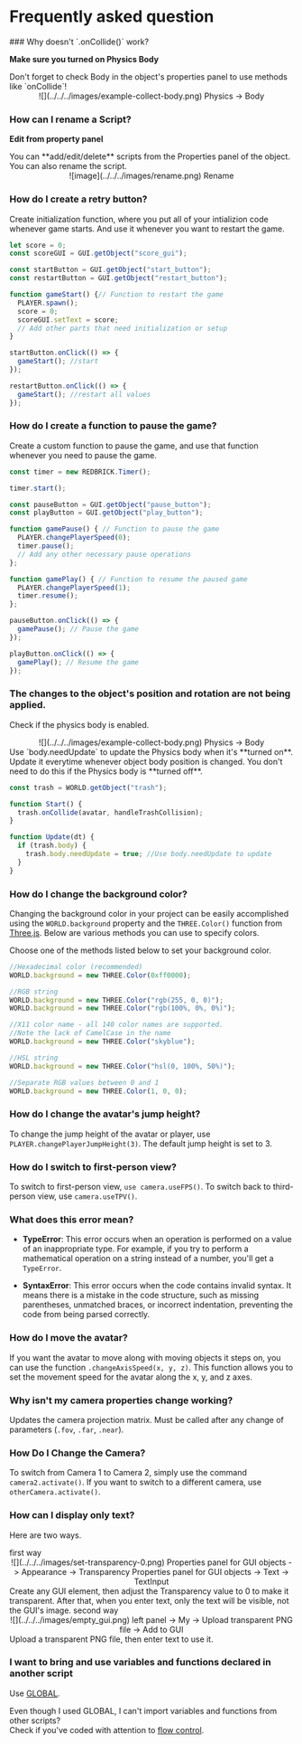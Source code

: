 
# Frequently asked question

<Steps>
### Why doesn't `.onCollide()` work?

**Make sure you turned on Physics Body**

<Callout type="error" icon="‼️">
  Don't forget to check Body in the object's properties panel to use methods
  like `onCollide`!
  <div style={{ textAlign: "center" }}>
    <center>
      ![](../../../images/example-collect-body.png) Physics -> Body
    </center>
  </div>
</Callout>

### How can I rename a Script?

**Edit from property panel**

<Callout type="info">
  You can **add/edit/delete** scripts from the Properties panel of the object.
  You can also rename the script.
  <br />
  <center>![image](../../../images/rename.png) Rename </center>
</Callout>

### How do I create a retry button?

Create initialization function, where you put all of your intializion code whenever game starts. And use it whenever you want to restart the game.

```js showLineNumbers filename="example restart" {5, 7-12, 18-20}
let score = 0;
const scoreGUI = GUI.getObject("score_gui");

const startButton = GUI.getObject("start_button");
const restartButton = GUI.getObject("restart_button");

function gameStart() {// Function to restart the game
  PLAYER.spawn();
  score = 0;
  scoreGUI.setText = score;
  // Add other parts that need initialization or setup
}

startButton.onClick(() => {
  gameStart(); //start
});

restartButton.onClick(() => {
  gameStart(); //restart all values
});
```

### How do I create a function to pause the game?

Create a custom function to pause the game, and use that function whenever you need to pause the game.

```js showLineNumbers filename="example game pause" {8-12, 14-17}
const timer = new REDBRICK.Timer();

timer.start();

const pauseButton = GUI.getObject("pause_button");
const playButton = GUI.getObject("play_button");

function gamePause() { // Function to pause the game
  PLAYER.changePlayerSpeed(0);
  timer.pause();
  // Add any other necessary pause operations
};

function gamePlay() { // Function to resume the paused game
  PLAYER.changePlayerSpeed(1);
  timer.resume();
};

pauseButton.onClick(() => {
  gamePause(); // Pause the game
});

playButton.onClick(() => {
  gamePlay(); // Resume the game
});
```

### The changes to the object's position and rotation are not being applied.

Check if the physics body is enabled.

<Callout type="info">
  <div style={{ textAlign: "center" }}>
    <center>
      ![](../../../images/example-collect-body.png) Physics -> Body
    </center>
  </div>
  Use `body.needUpdate` to update the Physics body when it's **turned on**.
  Update it everytime whenever object body position is changed.
</Callout>
<Callout type="warning">
  You don't need to do this if the Physics body is **turned off**.
</Callout>

```js showLineNumbers {9}
const trash = WORLD.getObject("trash");

function Start() {
  trash.onCollide(avatar, handleTrashCollision);
}

function Update(dt) {
  if (trash.body) {
    trash.body.needUpdate = true; //Use body.needUpdate to update
  }
}
```

### How do I change the background color?

Changing the background color in your project can be easily accomplished using the `WORLD.background` property and the `THREE.Color()` function from [Three.js](https://threejs.org/docs/index.html?q=color#api/en/math/Color). Below are various methods you can use to specify colors.

<Callout type="info">
  Choose one of the methods listed below to set your background color.
</Callout>

```js showLineNumbers filename="Background change"
//Hexadecimal color (recommended)
WORLD.background = new THREE.Color(0xff0000);

//RGB string
WORLD.background = new THREE.Color("rgb(255, 0, 0)");
WORLD.background = new THREE.Color("rgb(100%, 0%, 0%)");

//X11 color name - all 140 color names are supported.
//Note the lack of CamelCase in the name
WORLD.background = new THREE.Color("skyblue");

//HSL string
WORLD.background = new THREE.Color("hsl(0, 100%, 50%)");

//Separate RGB values between 0 and 1
WORLD.background = new THREE.Color(1, 0, 0);
```

### How do I change the avatar's jump height?

To change the jump height of the avatar or player, use `PLAYER.changePlayerJumpHeight(3)`. The default jump height is set to 3.

### How do I switch to first-person view?

To switch to first-person view, `use camera.useFPS()`. To switch back to third-person view, use `camera.useTPV()`.

### What does this error mean?

- **TypeError**: This error occurs when an operation is performed on a value of an inappropriate type. For example, if you try to perform a mathematical operation on a string instead of a number, you'll get a `TypeError`.

- **SyntaxError**: This error occurs when the code contains invalid syntax. It means there is a mistake in the code structure, such as missing parentheses, unmatched braces, or incorrect indentation, preventing the code from being parsed correctly.

### How do I move the avatar?

If you want the avatar to move along with moving objects it steps on, you can use the function `.changeAxisSpeed(x, y, z)`. This function allows you to set the movement speed for the avatar along the x, y, and z axes.

### Why isn't my camera properties change working?

Updates the camera projection matrix. Must be called after any change of parameters (`.fov`, `.far`, `.near`).

### How Do I Change the Camera?

To switch from Camera 1 to Camera 2, simply use the command `camera2.activate()`. If you want to switch to a different camera, use `otherCamera.activate()`.

### How can I display only text?

Here are two ways.

<Callout type="info">
  first way  
  <div style={{ textAlign: "center" }}>
    <center>
      ![](../../../images/set-transparency-0.png) Properties panel for GUI objects -> Appearance -> Transparency  
      Properties panel for GUI objects -> Text -> TextInput
    </center>
  </div>
  Create any GUI element, then adjust the Transparency value to 0 to make it transparent.  
  After that, when you enter text, only the text will be visible, not the GUI's image.
</Callout>

<Callout type="info">
  second way  
  <div style={{ textAlign: "center" }}>
    <center>
      ![](../../../images/empty_gui.png) left panel -> My -> Upload transparent PNG file -> Add to GUI
    </center>
  </div>
  Upload a transparent PNG file, then enter text to use it.
</Callout>

### I want to bring and use variables and functions declared in another script

Use [GLOBAL](https://wiki.redbrick.land/en/script/start/global-objects#global).

Even though I used GLOBAL, I can't import variables and functions from other scripts?   
Check if you've coded with attention to [flow control](https://wiki.redbrick.land/en/script/start/flow-control).

</Steps>
